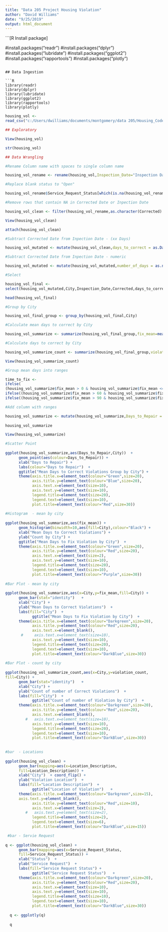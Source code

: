 ---
title: "Data 205 Project Housing Violation"
author: "David Williams"
date: "9/25/2019"
output: html_document
---

```[R Install package]

#install.packages("readr")
#install.packages("dplyr")
#install.packages("lubridate")
#install.packages("ggplot2")
#install.packages("rapportools")
#install.packages("plotly")

```

## Data Ingestion

```{R   load package}

library(readr)
library(dplyr)
library(lubridate)
library(ggplot2)
library(rapportools)
library(plotly)

```

```{R read housing violation file}

housing_vol <- 
read_csv("c:/Users/dwilliams/documents/montgomery/data 205/Housing_Code_Violations.csv")

## Exploratory

View(housing_vol)

str(housing_vol)

```

```{R rename variable and filter}

## Data Wrangling 

#Rename Column name with spaces to single column name

housing_vol_rename <- rename(housing_vol,Inspection_Date="Inspection Date",Location_Description = "Location Description",Service_Request_Status = "Service Request Status")

#Replace blank status to "Open"

housing_vol_rename$Service_Request_Status[which(is.na(housing_vol_rename$Service_Request_Status))] = "Open"

#Remove rows that contain NA in Corrected Date or Inpection Date

housing_vol_clean <- filter(housing_vol_rename,as.character(Corrected) != "NA" & as.character(Inspection_Date) !="NA")

View(housing_vol_clean)

attach(housing_vol_clean)

```

```{R Date processing}

#Subtract Corrected Date from Inpection Date - (xx Days)

housing_vol_mutated <- mutate(housing_vol_clean,days_to_correct = as.Date(Corrected,"%m/%d/%Y",na.rm=True) - as.Date(Inspection_Date,"%m/%d/%Y",na.rm=True)) 

#Subtract Corrected Date from Inpection Date - numeric

housing_vol_mutated <- mutate(housing_vol_mutated,number_of_days = as.numeric(as.Date(Corrected,"%m/%d/%Y")) - as.numeric(as.Date(Inspection_Date,"%m/%d/%Y")))

#Select

housing_vol_final <-
select(housing_vol_mutated,City,Inspection_Date,Corrected,days_to_correct,number_of_days)

head(housing_vol_final)

#Group by City

housing_vol_final_group <- group_by(housing_vol_final,City)

#Calculate mean days to correct by City

housing_vol_summarize <- summarize(housing_vol_final_group,fix_mean=mean(number_of_days,na.rm=TRUE))

#Calculate days to correct by City

housing_vol_summarize_count <- summarize(housing_vol_final_group,violation_count=sum(number_of_days,na.rm=TRUE))

View(housing_vol_summarize_count)

#Group mean days into ranges

time_to_fix <- 
ifelse(
(housing_vol_summarize$fix_mean > 0 & housing_vol_summarize$fix_mean <= 30), "0_to_30",ifelse((housing_vol_summarize$fix_mean > 30 & housing_vol_summarize$fix_mean <= 60),"31_to_60",
ifelse((housing_vol_summarize$fix_mean > 60 & housing_vol_summarize$fix_mean <= 90),"61_to_90",
ifelse((housing_vol_summarize$fix_mean > 90 & housing_vol_summarize$fix_mean <= 120),"91_to_120",ifelse((housing_vol_summarize$fix_mean > 120 & housing_vol_summarize$fix_mean <= 365),"121_to_365","greater_than_365")))))

#Add column with ranges

housing_vol_summarize <- mutate(housing_vol_summarize,Days_to_Repair = time_to_fix )
    
housing_vol_summarize 

View(housing_vol_summarize)


```

```{R visulaization}

#Scatter Point
    
ggplot(housing_vol_summarize,aes(Days_to_Repair,City))  + 
      geom_point(aes(colour=Days_to_Repair)) +
      xlab("Days to Repair") +
      labs(colour="Days to Repair")  +
      ggtitle("Mean Days to Correct Violations Group by City") +
      theme(axis.title.x=element_text(colour="Green",size=20),
            axis.title.y=element_text(colour="Blue",size=20),
            axis.text.x=element_text(size=10),
            axis.text.y=element_text(size=10),
            legend.title=element_text(size=20),
            legend.text=element_text(size=10),
            plot.title=element_text(colour="Red",size=30))
            
#Histogram  - mean by city
            
ggplot(housing_vol_summarize,aes(fix_mean)) +
      geom_histogram(binwidth=10,aes(fill=City),colour="Black") +
      xlab("Mean Days to Correct Violations") +
      ylab("Count by City") +
      ggtitle("Mean Days to Fix Violation by City")  +
      theme(axis.title.x=element_text(colour="Green",size=20),
            axis.title.y=element_text(colour="Red",size=20),
            axis.text.x=element_text(size=2),
            axis.text.y=element_text(size=10),
            legend.title=element_text(size=20),
            legend.text=element_text(size=10),
            plot.title=element_text(colour="Purple",size=30))
            
#Bar Plot - mean by city
            
ggplot(housing_vol_summarize,aes(x=City,y=fix_mean,fill=City)) +
      geom_bar(stat="identity")   +
      xlab("City") +
      ylab("Mean Days to Correct Violations")  +
      labs(fill="City")  +
            ggtitle("Mean Days to Fix Violation by City")  +
      theme(axis.title.x=element_text(colour="Darkgreen",size=20),
            axis.title.y=element_text(colour="Red",size=20),
            axis.text.x=element_blank(),
       #     axis.text.x=element_text(size=10),
            axis.text.y=element_text(size=10),
            legend.title=element_text(size=20),
            legend.text=element_text(size=10),
            plot.title=element_text(colour="DarkBlue",size=30))
            
#Bar Plot - count by city
            
ggplot(housing_vol_summarize_count,aes(x=City,y=violation_count,
fill=City)) +
      geom_bar(stat="identity")   +
      xlab("City") +
      ylab("Count of number of Correct Violations")  +
      labs(fill="City")  +
            ggtitle("Count of number of Violation by City")  +
      theme(axis.title.x=element_text(colour="Darkgreen",size=20),
            axis.title.y=element_text(colour="Red",size=20),
            axis.text.x=element_blank(),
         #   axis.text.x=element_text(size=10),
            axis.text.y=element_text(size=10),
            legend.title=element_text(size=20),
            legend.text=element_text(size=10),
            plot.title=element_text(colour="DarkBlue",size=30))
            
            
#bar  - Locations
            
ggplot(housing_vol_clean) +
      geom_bar(mapping=aes(x=Location_Description,
      fill=Location_Description)) +
      xlab("City")  + coord_flip() +
      ylab("Violation Location")  +
      labs(fill="Location Description")  +
            ggtitle("Location of Violation")   +
      theme(axis.title.x=element_text(colour="Darkgreen",size=15),
      axis.text.y=element_blank(),
            axis.title.y=element_text(colour="Red",size=10),
            axis.text.x=element_text(size=2),
         #   axis.text.y=element_text(size=2),
            legend.title=element_text(size=2),
            legend.text=element_text(size=6),
            plot.title=element_text(colour="DarkBlue",size=15))

 #bar - Servie Request
  
q <- ggplot(housing_vol_clean) +
      geom_bar(mapping=aes(x=Service_Request_Status,
      fill=Service_Request_Status)) +
      xlab("Status")  +
      ylab("Service Request")  +
      labs(fill="Service Request Status") +
            ggtitle("Service Request Status")   +
      theme(axis.title.x=element_text(colour="Darkgreen",size=20),
            axis.title.y=element_text(colour="Red",size=20),
            axis.text.x=element_text(size=10),
            axis.text.y=element_text(size=10),
            legend.title=element_text(size=10),
            legend.text=element_text(size=10),
            plot.title=element_text(colour="DarkBlue",size=30))
            
  q <- ggplotly(q)
  
  q
            
```
            
 
